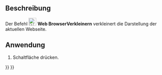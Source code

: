 <languages/>

{{Docnav/de
|[[Web_BrowserZoomIn/de|BrowserVergrößern]]
|
|[[Web_Workbench/de|Web]]
|IconL=Web_BrowserZoomIn.svg
|IconR=
|IconC=Workbench_Web.svg
}}

{{GuiCommand/de
|Name=Web BrowserZoomOut
|Name/de=Web BrowserVerkleinern
|MenuLocation=
|Workbenches=[[Web_Workbench/de|Web]], [[Start_Workbench/de|Start]]
|SeeAlso=
}}

==Beschreibung==

Der Befehl [[Image:Web_BrowserZoomOut.svg|24px]] '''Web BrowserVerkleinern''' verkleinert die Darstellung der aktuellen Webseite.

==Anwendung==

# Schaltfläche {{Button|[[Image:Web_BrowserZoomOut.svg|16px]] [[Web_BrowserZoomOut/de|Verkleinern]]}} drücken.


{{Docnav/de
|[[Web_BrowserZoomIn/de|BrowserVergrößern]]
|
|[[Web_Workbench/de|Web]]
|IconL=Web_BrowserZoomIn.svg
|IconR=
|IconC=Workbench_Web.svg
}}

{{Web Tools navi{{#translation:}}}}
{{Userdocnavi{{#translation:}}}}